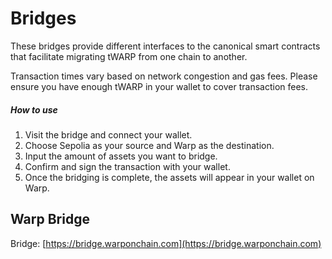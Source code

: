 
# Bridges
These bridges provide different interfaces to the canonical smart contracts that facilitate migrating tWARP from one chain to another.

<Callout type="info" emoji="ℹ️">
Transaction times vary based on network congestion and gas fees. Please ensure you have enough tWARP in your wallet to cover transaction fees.
</Callout>

##### How to use
1. Visit the bridge and connect your wallet.
2. Choose Sepolia as your source and Warp as the destination.
3. Input the amount of assets you want to bridge.
4. Confirm and sign the transaction with your wallet.
5. Once the bridging is complete, the assets will appear in your wallet on Warp.



## Warp Bridge
Bridge: [https://bridge.warponchain.com](https://bridge.warponchain.com)

